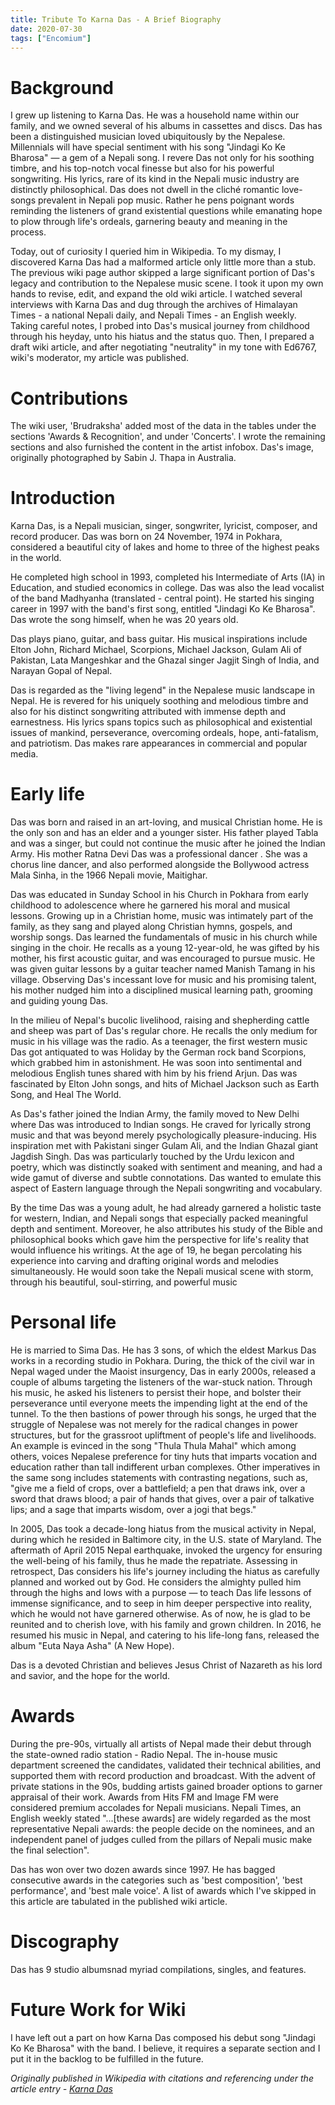 ```yaml
---
title: Tribute To Karna Das - A Brief Biography
date: 2020-07-30
tags: ["Encomium"]
---
```


<TOC headings={props.headings} />

# Background

I grew up listening to Karna Das. He was a household name within our family, and we owned several of his albums in cassettes and discs. Das has been a distinguished musician loved ubiquitously by the Nepalese. Millennials will have special sentiment with his song "Jindagi Ko Ke Bharosa" — a gem of a Nepali song. I revere Das not only for his soothing timbre, and his top-notch vocal finesse but also for his powerful songwriting. His lyrics, rare of its kind in the Nepali music industry are distinctly philosophical. Das does not dwell in the cliché romantic love-songs prevalent in Nepali pop music. Rather he pens poignant words reminding the listeners of grand existential questions while emanating hope to plow through life's ordeals, garnering beauty and meaning in the process.

Today, out of curiosity I queried him in Wikipedia. To my dismay, I discovered Karna Das had a malformed article only little more than a stub. The previous wiki page author skipped a large significant portion of Das's legacy and contribution to the Nepalese music scene. I took it upon my own hands to revise, edit, and expand the old wiki article. I watched several interviews with Karna Das and dug through the archives of Himalayan Times - a national Nepali daily, and Nepali Times - an English weekly. Taking careful notes, I probed into Das's musical journey from childhood through his heyday, unto his hiatus and the status quo. Then, I prepared a draft wiki article, and after negotiating "neutrality" in my tone with Ed6767, wiki's moderator, my article was published.

# Contributions

The wiki user, 'Brudraksha' added most of the data in the tables under the sections 'Awards & Recognition', and under 'Concerts'. I wrote the remaining sections and also furnished the content in the artist infobox. Das's image, originally photographed by Sabin J. Thapa in Australia.

# Introduction

Karna Das, is a Nepali musician, singer, songwriter, lyricist, composer, and record producer. Das was born on 24 November, 1974 in Pokhara, considered a beautiful city of lakes and home to three of the highest peaks in the world.

He completed high school in 1993, completed his Intermediate of Arts (IA) in Education, and studied economics in college. Das was also the lead vocalist of the band Madhyanha (translated - central point). He started his singing career in 1997 with the band's first song, entitled "Jindagi Ko Ke Bharosa". Das wrote the song himself, when he was 20 years old.

Das plays piano, guitar, and bass guitar. His musical inspirations include Elton John, Richard Michael, Scorpions, Michael Jackson, Gulam Ali of Pakistan, Lata Mangeshkar and the Ghazal singer Jagjit Singh of India, and Narayan Gopal of Nepal.

Das is regarded as the "living legend" in the Nepalese music landscape in Nepal. He is revered for his uniquely soothing and melodious timbre and also for his distinct songwriting attributed with immense depth and earnestness. His lyrics spans topics such as philosophical and existential issues of mankind, perseverance, overcoming ordeals, hope, anti-fatalism, and patriotism. Das makes rare appearances in commercial and popular media.

# Early life

Das was born and raised in an art-loving, and musical Christian home. He is the only son and has an elder and a younger sister. His father played Tabla and was a singer, but could not continue the music after he joined the Indian Army. His mother Ratna Devi Das was a professional dancer . She was a chorus line dancer, and also performed alongside the Bollywood actress Mala Sinha, in the 1966 Nepali movie, Maitighar.

Das was educated in Sunday School in his Church in Pokhara from early childhood to adolescence where he garnered his moral and musical lessons. Growing up in a Christian home, music was intimately part of the family, as they sang and played along Christian hymns, gospels, and worship songs. Das learned the fundamentals of music in his church while singing in the choir. He recalls as a young 12-year-old, he was gifted by his mother, his first acoustic guitar, and was encouraged to pursue music. He was given guitar lessons by a guitar teacher named Manish Tamang in his village. Observing Das's incessant love for music and his promising talent, his mother nudged him into a disciplined musical learning path, grooming and guiding young Das.

In the milieu of Nepal's bucolic livelihood, raising and shepherding cattle and sheep was part of Das's regular chore. He recalls the only medium for music in his village was the radio. As a teenager, the first western music Das got antiquated to was Holiday by the German rock band Scorpions, which grabbed him in astonishment. He was soon into sentimental and melodious English tunes shared with him by his friend Arjun. Das was fascinated by Elton John songs, and hits of Michael Jackson such as Earth Song, and Heal The World.

As Das's father joined the Indian Army, the family moved to New Delhi where Das was introduced to Indian songs. He craved for lyrically strong music and that was beyond merely psychologically pleasure-inducing. His inspiration met with Pakistani singer Gulam Ali, and the Indian Ghazal giant Jagdish Singh. Das was particularly touched by the Urdu lexicon and poetry, which was distinctly soaked with sentiment and meaning, and had a wide gamut of diverse and subtle connotations. Das wanted to emulate this aspect of Eastern language through the Nepali songwriting and vocabulary.

By the time Das was a young adult, he had already garnered a holistic taste for western, Indian, and Nepali songs that especially packed meaningful depth and sentiment. Moreover, he also attributes his study of the Bible and philosophical books which gave him the perspective for life's reality that would influence his writings. At the age of 19, he began percolating his experience into carving and drafting original words and melodies simultaneously. He would soon take the Nepali musical scene with storm, through his beautiful, soul-stirring, and powerful music

# Personal life

He is married to Sima Das. He has 3 sons, of which the eldest Markus Das works in a recording studio in Pokhara. During, the thick of the civil war in Nepal waged under the Maoist insurgency, Das in early 2000s, released a couple of albums targeting the listeners of the war-stuck nation. Through his music, he asked his listeners to persist their hope, and bolster their perseverance until everyone meets the impending light at the end of the tunnel. To the then bastions of power through his songs, he urged that the struggle of Nepalese was not merely for the radical changes in power structures, but for the grassroot upliftment of people's life and livelihoods. An example is evinced in the song "Thula Thula Mahal" which among others, voices Nepalese preference for tiny huts that imparts vocation and education rather than tall indifferent urban complexes. Other imperatives in the same song includes statements with contrasting negations, such as, "give me a field of crops, over a battlefield; a pen that draws ink, over a sword that draws blood; a pair of hands that gives, over a pair of talkative lips; and a sage that imparts wisdom, over a jogi that begs."

In 2005, Das took a decade-long hiatus from the musical activity in Nepal, during which he resided in Baltimore city, in the U.S. state of Maryland. The aftermath of April 2015 Nepal earthquake, invoked the urgency for ensuring the well-being of his family, thus he made the repatriate. Assessing in retrospect, Das considers his life's journey including the hiatus as carefully planned and worked out by God. He considers the almighty pulled him through the highs and lows with a purpose — to teach Das life lessons of immense significance, and to seep in him deeper perspective into reality, which he would not have garnered otherwise. As of now, he is glad to be reunited and to cherish love, with his family and grown children. In 2016, he resumed his music in Nepal, and catering to his life-long fans, released the album "Euta Naya Asha" (A New Hope).

Das is a devoted Christian and believes Jesus Christ of Nazareth as his lord and savior, and the hope for the world.

# Awards

During the pre-90s, virtually all artists of Nepal made their debut through the state-owned radio station - Radio Nepal. The in-house music department screened the candidates, validated their technical abilities, and supported them with record production and broadcast. With the advent of private stations in the 90s, budding artists gained broader options to garner appraisal of their work. Awards from Hits FM and Image FM were considered premium accolades for Nepali musicians. Nepali Times, an English weekly stated "...[these awards] are widely regarded as the most representative Nepali awards: the people decide on the nominees, and an independent panel of judges culled from the pillars of Nepali music make the final selection".

Das has won over two dozen awards since 1997. He has bagged consecutive awards in the categories such as 'best composition', 'best performance', and 'best male voice'. A list of awards which I've skipped in this article are tabulated in the published wiki article.

# Discography

Das has 9 studio albumsnad myriad compilations, singles, and features.

# Future Work for Wiki

I have left out a part on how Karna Das composed his debut song "Jindagi Ko Ke Bharosa" with the band. I believe, it requires a separate section and I put it in the backlog to be fulfilled in the future.

_Originally published in Wikipedia with citations and referencing under the article
entry - [Karna Das](https://en.wikipedia.org/wiki/Karna_Das)_

